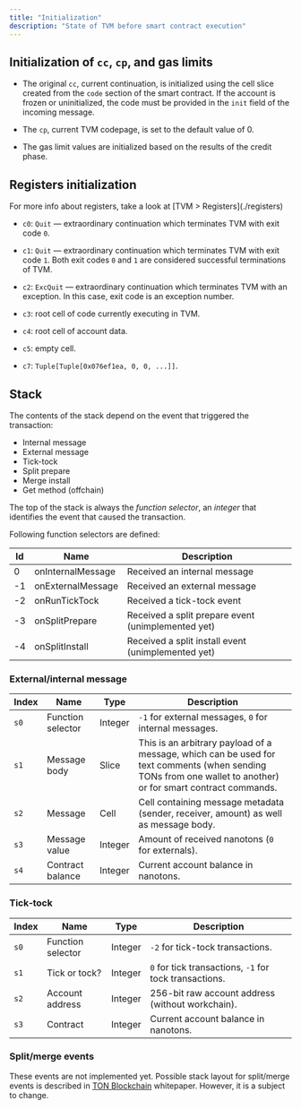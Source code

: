 ```yaml
---
title: "Initialization"
description: "State of TVM before smart contract execution"
---
```



## Initialization of `cc`, `cp`, and gas limits

- The original `cc`, current continuation, is initialized using the cell slice created from the `code` section of the smart contract. If the account is frozen or uninitialized, the code must be provided in the `init` field of the incoming message.

- The `cp`, current TVM codepage, is set to the default value of 0.

- The gas limit values are initialized based on the results of the credit phase.

## Registers initialization

<Aside type="tip">For more info about registers, take a look at [TVM > Registers](./registers)</Aside>

- `c0`: `Quit` — extraordinary continuation which terminates TVM with exit code `0`.

- `c1`: `Quit` — extraordinary continuation which terminates TVM with exit code `1`. Both exit codes `0` and `1` are considered successful terminations of TVM.

- `c2`: `ExcQuit` — extraordinary continuation which terminates TVM with an exception. In this case, exit code is an exception number.

- `c3`: root cell of code currently executing in TVM.

- `c4`: root cell of account data.

- `c5`: empty cell.

- `c7`: `Tuple[Tuple[0x076ef1ea, 0, 0, ...]]`.

## Stack

The contents of the stack depend on the event that triggered the transaction:

- Internal message
- External message
- Tick-tock
- Split prepare
- Merge install
- Get method (offchain)

The top of the stack is always the _function selector_, an _integer_ that identifies the event that caused the transaction.

Following function selectors are defined:

| Id | Name              | Description                                        |
| -- | ----------------- | -------------------------------------------------- |
| 0  | onInternalMessage | Received an internal message                       |
| -1 | onExternalMessage | Received an external message                       |
| -2 | onRunTickTock     | Received a tick-tock event                         |
| -3 | onSplitPrepare    | Received a split prepare event (unimplemented yet) |
| -4 | onSplitInstall    | Received a split install event (unimplemented yet) |

### External/internal message

| Index | Name              | Type    | Description                                                                                                                                                   |
| ----- | ----------------- | ------- | ------------------------------------------------------------------------------------------------------------------------------------------------------------- |
| `s0`  | Function selector | Integer | `-1` for external messages, `0` for internal messages.                                                                                                        |
| `s1`  | Message body      | Slice   | This is an arbitrary payload of a message, which can be used for text comments (when sending TONs from one wallet to another) or for smart contract commands. |
| `s2`  | Message           | Cell    | Cell containing message metadata (sender, receiver, amount) as well as message body.                                                                          |
| `s3`  | Message value     | Integer | Amount of received nanotons (`0` for externals).                                                                                                              |
| `s4`  | Contract balance  | Integer | Current account balance in nanotons.                                                                                                                          |

### Tick‑tock

| Index | Name              | Type    | Description                                            |
| ----- | ----------------- | ------- | ------------------------------------------------------ |
| `s0`  | Function selector | Integer | `-2` for tick-tock transactions.                       |
| `s1`  | Tick or tock?     | Integer | `0` for tick transactions, `-1` for tock transactions. |
| `s2`  | Account address   | Integer | 256-bit raw account address (without workchain).       |
| `s3`  | Contract          | Integer | Current account balance in nanotons.                   |

### Split/merge events

These events are not implemented yet. Possible stack layout for split/merge events is described in [TON Blockchain](/ton/whitepapers/tblkch#4-4-8-processing-split-prepare-transactions) whitepaper. However, it is a subject to change.
